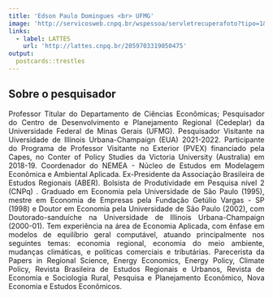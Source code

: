 ```yaml
---
title: 'Edson Paulo Domingues <br> UFMG'
image: 'http://servicosweb.cnpq.br/wspessoa/servletrecuperafoto?tipo=1&id=K4707514U6'
links:
  - label: LATTES
    url: 'http://lattes.cnpq.br/2059703319050475'
output:
  postcards::trestles
---
```



<div style="text-align: justify">


## Sobre o pesquisador


Professor Titular do Departamento de Ciências Econômicas; Pesquisador do Centro de Desenvolvimento e Planejamento Regional (Cedeplar) da Universidade Federal de Minas Gerais (UFMG). Pesquisador Visitante na Uiversidade de Illinois Urbana-Champaign (EUA) 2021-2022. Participante do Programa de Professor Visitante no Exterior (PVEX) financiado pela Capes, no Conter of Policy Studies da Victoria University (Australia) em 2018-19. Coordenador do NEMEA - Núcleo de Estudos em Modelagem Econômica e Ambiental Aplicada. Ex-Presidente da Associação Brasileira de Estudos Regionais (ABER). Bolsista de Produtividade em Pesquisa nível 2 (CNPq) . Graduado em Economia pela Universidade de São Paulo (1995), mestre em Economia de Empresas pela Fundação Getúlio Vargas - SP (1998) e Doutor em Economia pela Universidade de São Paulo (2002), com Doutorado-sanduíche na Universidade de Illinois Urbana-Champaign (2000-01). Tem experiência na área de Economia Aplicada, com ênfase em modelos de equilíbrio geral computável, atuando principalmente nos seguintes temas: economia regional, economia do meio ambiente, mudanças climáticas, e políticas comerciais e tributárias. Parecerista da Papers in Regional Science, Energy Economics, Energy Policy, Climate Policy, Revista Brasileira de Estudos Regionais e Urbanos, Revista de Economia e Sociologia Rural, Pesquisa e Planejamento Econômico, Nova Economia e Estudos Econômicos.

